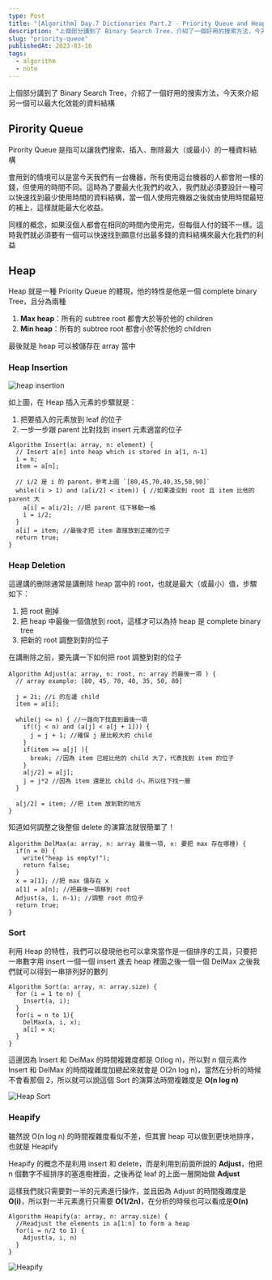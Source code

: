 ```yaml
---
type: Post
title: "[Algorithm] Day.7 Dictionaries Part.2 - Priority Queue and Heap"
description: "上個部分講到了 Binary Search Tree，介紹了一個好用的搜索方法，今天來介紹另一個可以最大化效能的資料結構"
slug: "priority-queue"
publishedAt: 2023-03-16
tags:
  - algorithm
  - note
---
```


上個部分講到了 Binary Search Tree，介紹了一個好用的搜索方法，今天來介紹另一個可以最大化效能的資料結構

## Pirority Queue

Pirority Queue 是指可以讓我們搜索、插入、刪除最大（或最小）的一種資料結構

會用到的情境可以是當今天我們有一台機器，所有使用這台機器的人都會附一樣的錢，但使用的時間不同。這時為了要最大化我們的收入，我們就必須要設計一種可以快速找到最少使用時間的資料結構，當一個人使用完機器之後就由使用時間最短的補上，這樣就能最大化收益。

同樣的概念，如果沒個人都會在相同的時間內使用完，但每個人付的錢不一樣。這時我們就必須要有一個可以快速找到願意付出最多錢的資料結構來最大化我們的利益

## Heap

Heap 就是一種 Priority Queue 的體現，他的特性是他是一個 complete binary Tree，且分為兩種

1. **Max heap**：所有的 subtree root 都會大於等於他的 children
2. **Min heap**：所有的 subtree root 都會小於等於他的 children

最後就是 heap 可以被儲存在 array 當中

### Heap Insertion

<Image src="/images/heap/heap-insert.png" alt="heap insertion" />

如上圖，在 Heap 插入元素的步驟就是：

1. 把要插入的元素放到 leaf 的位子
2. 一步一步跟 parent 比對找到 insert 元素適當的位子

```
Algorithm Insert(a: array, n: element) {
  // Insert a[n] into heap which is stored in a[1, n-1]
  i = n;
  item = a[n];

  // i/2 是 i 的 parent，參考上圖 `[80,45,70,40,35,50,90]`
  while((i > 1) and (a[i/2] < item)) { //如果還沒到 root 且 item 比他的 parent 大
    a[i] = a[i/2]; //把 parent 往下移動一格
    i = i/2;
  }
  a[i] = item; //最後才把 item 直接放到正確的位子
  return true;
}
```

### Heap Deletion

這邊講的刪除通常是講刪除 heap 當中的 root，也就是最大（或最小）值，步驟如下：

1. 把 root 刪掉
2. 把 heap 中最後一個值放到 root，這樣才可以為持 heap 是 complete binary tree
3. 把新的 root 調整到對的位子

在講刪除之前，要先講一下如何把 root 調整到對的位子

```
Algorithm Adjust(a: array, n: root, n: array 的最後一項 ) {
  // array example: [80, 45, 70, 40, 35, 50, 80]

  j = 2i; //i 的左邊 child
  item = a[i];

  while(j <= n) { //一路向下找直到最後一項
    if((j < n) and (a[j] < a[j + 1])) {
      j = j + 1; //確保 j 是比較大的 child
    }
    if(item >= a[j] ){
      break; //因為 item 已經比他的 child 大了，代表找到 item 的位子
    }
    a[j/2] = a[j];
    j = j*2 //因為 item 還是比 child 小，所以往下找一層
  }

  a[j/2] = item; //把 item 放到對的地方
}
```

知道如何調整之後整個 delete 的演算法就很簡單了！

```
Algorithm DelMax(a: array, n: array 最後一項, x: 要把 max 存在哪裡) {
  if(n = 0) {
    write("heap is empty!");
    return false;
  }
  x = a[1]; //把 max 值存在 x
  a[1] = a[n]; //把最後一項移到 root
  Adjust(a, 1, n-1); //調整 root 的位子
  return true;
}
```

### Sort

利用 Heap 的特性，我們可以發現他也可以拿來當作是一個排序的工具，只要把一串數字用 insert 一個一個 insert 進去 heap 裡面之後一個一個 DelMax 之後我們就可以得到一串排列好的數列

```
Algorithm Sort(a: array, n: array.size) {
  for (i = 1 to n) {
    Insert(a, i);
  }
  for(i = n to 1){
    DelMax(a, i, x);
    a[i] = x;
  }
}
```

這邊因為 Insert 和 DelMax 的時間複雜度都是 O(log n)，所以對 n 個元素作 Insert 和 DelMax 的時間複雜度加總起來就會是 O(2n log n)，當然在分析的時候不會看那個 2，所以就可以說這個 Sort 的演算法時間複雜度是 **O(n log n)**

<Image src="/images/heap/heap-sort.png" alt="Heap Sort" />

### Heapify

雖然說 O(n log n) 的時間複雜度看似不差，但其實 heap 可以做到更快地排序，也就是 Heapify

Heapify 的概念不是利用 insert 和 delete，而是利用到前面所說的 **Adjust**，他把 n 個數字不經排序的塞進樹裡面，之後再從 leaf 的上面一層開始做 **Adjust**

這樣我們就只需要對一半的元素進行操作，並且因為 Adjust 的時間複雜度是 **O(i)**，所以對一半元素進行只需要 **O(1/2n)**，在分析的時候也可以看成是**O(n)**

```
Algorithm Heapify(a: array, n: array.size) {
  //Readjust the elements in a[1:n] to form a heap
  for(i = n/2 to 1) {
    Adjust(a, i, n)
  }
}
```

<Image src="/images/heap/heapify.png" alt="Heapify" />
